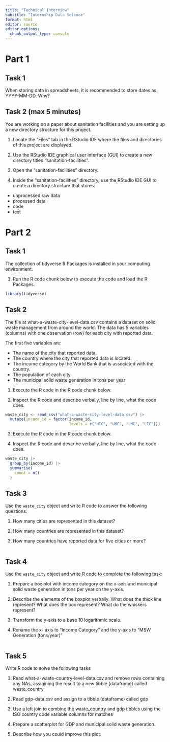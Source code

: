 ```yaml
---
title: "Technical Interview"
subtitle: "Internship Data Science"
format: html
editor: source
editor_options: 
  chunk_output_type: console
---
```


# Part 1

## Task 1

When storing data in spreadsheets, it is recommended to store dates as YYYY-MM-DD. Why?

## Task 2 (max 5 minutes)

You are working on a paper about sanitation facilities and you are setting up a new directory structure for this project. 

1. Locate the "Files" tab in the RStudio IDE where the files and directories of this project are displayed.

2. Use the RStudio IDE graphical user interface (GUI) to create a new directory titled "sanitation-facilities".

3. Open the "sanitation-facilities" directory.

4. Inside the "sanitation-facilities" directory, use the RStudio IDE GUI to create a directory structure that stores:

- unprocessed raw data
- processed data
- code
- text

# Part 2

## Task 1

The collection of tidyverse R Packages is installed in your computing environment. 

1. Run the R code chunk below to execute the code and load the R Packages.

```r

library(tidyverse)

```

## Task 2

The file at what-a-waste-city-level-data.csv contains a dataset on solid waste management from around the world. The data has 5 variables (columns) with one observation (row) for each city with reported data.

The first five variables are:

- The name of the city that reported data.
- The country where the city that reported data is located.
- The income category by the World Bank that is associated with the country.
- The population of each city.
- The municipal solid waste generation in tons per year

1. Execute the R code in the R code chunk below.

2. Inspect the R code and describe verbally, line by line, what the code does.

```r

waste_city <- read_csv("what-a-waste-city-level-data.csv") |>
  mutate(income_id = factor(income_id, 
                            levels = c("HIC", "UMC", "LMC", "LIC")))

```

3. Execute the R code in the R code chunk below.

4. Inspect the R code and describe verbally, line by line, what the code does.

```r
waste_city |> 
  group_by(income_id) |> 
  summarise(
    count = n()
  )
```

## Task 3

Use the `waste_city` object and write R code to answer the following questions: 

1. How many cities are represented in this dataset? 

2. How many countries are represented in this dataset? 

3. How many countries have reported data for five cities or more? 

```r

```

## Task 4

Use the `waste_city` object and write R code to complete the following task:

1. Prepare a box plot with income category on the x-axis and municipal solid waste generation in tons per year on the y-axis. 

2. Describe the elements of the boxplot verbally. What does the thick line represent? What does the box represent? What do the whiskers represent?

3. Transform the y-axis to a base 10 logarithmic scale.

4. Rename the x- axis to "Income Category" and the y-axis to "MSW Generation (tons/year)"

```r

```

## Task 5

Write R code to solve the following tasks

1. Read what-a-waste-country-level-data.csv and remove rows containing any NAs, assigining the result to a new tibble (dataframe) called waste_country

2. Read gdp-data.csv and assign to a tibble (dataframe) called gdp

3. Use a left join to combine the waste_country and gdp tibbles using the ISO country code variable columns for matches

4. Prepare a scatterplot for GDP and municipal solid waste generation.

5. Describe how you could improve this plot.


```r



```


